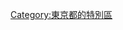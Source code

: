{{東京都區部行政區劃分類導航|}}
{{DEFAULTSORT:Bunkyo}}
{{Commonscat|Bunkyo, Tokyo}}

[[Category:東京都的特別區|Category:東京都的特別區]]